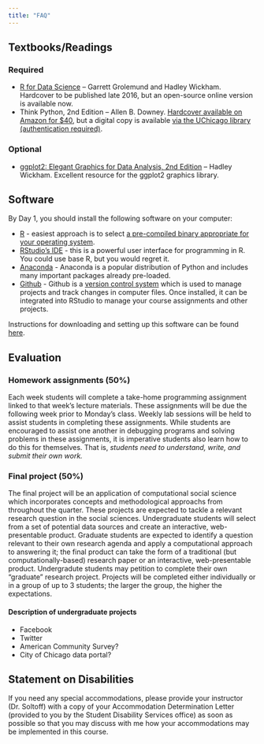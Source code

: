 ```yaml
---
title: "FAQ"
---
```


## Textbooks/Readings

### Required

* [R for Data Science](http://r4ds.had.co.nz/) -- Garrett Grolemund and Hadley Wickham. Hardcover to be published late 2016, but an open-source online version is available now.
* Think Python, 2nd Edition -- Allen B. Downey. [Hardcover available on Amazon for $40](https://www.amazon.com/Think-Python-Like-Computer-Scientist/dp/1491939362/ref=sr_1_1?ie=UTF8&qid=1468610678&sr=8-1&keywords=think+python), but a digital copy is available [via the UChicago library (authentication required)](http://proquestcombo.safaribooksonline.com.proxy.uchicago.edu/9781491939406?uicode=uchicago).

### Optional

* [ggplot2: Elegant Graphics for Data Analysis, 2nd Edition](http://link.springer.com.proxy.uchicago.edu/book/10.1007%2F978-0-387-98141-3) -- Hadley Wickham. Excellent resource for the ggplot2 graphics library.

## Software

By Day 1, you should install the following software on your computer:

* [R](https://www.r-project.org/) - easiest approach is to select [a pre-compiled binary appropriate for your operating system](https://cran.rstudio.com/).
* [RStudio's IDE](https://www.rstudio.com/products/RStudio/) - this is a powerful user interface for programming in R. You could use base R, but you would regret it.
* [Anaconda](https://www.continuum.io/downloads) - Anaconda is a popular distribution of Python and includes many important packages already pre-loaded.
* [Github](https://github.com/) - Github is a [version control system](https://en.wikipedia.org/wiki/Version_control) which is used to manage projects and track changes in computer files. Once installed, it can be integrated into RStudio to manage your course assignments and other projects.

Instructions for downloading and setting up this software can be found [here](setup00.html).

## Evaluation

### Homework assignments (50%)

Each week students will complete a take-home programming assignment linked to that week's lecture materials. These assignments will be due the following week prior to Monday's class. Weekly lab sessions will be held to assist students in completing these assignments. While students are encouraged to assist one another in debugging programs and solving problems in these assignments, it is imperative students also learn how to do this for themselves. That is, *students need to understand, write, and submit their own work.*

### Final project (50%)

The final project will be an application of computational social science which incorporates concepts and methodological approachs from throughout the quarter. These projects are expected to tackle a relevant research question in the social sciences. Undergraduate students will select from a set of potential data sources and create an interactive, web-presentable product. Graduate students are expected to identify a question relevant to their own research agenda and apply a computational approach to answering it; the final product can take the form of a traditional (but computationally-based) research paper or an interactive, web-presentable product. Undergradute students may petition to complete their own "graduate" research project. Projects will be completed either individually or in a group of up to 3 students; the larger the group, the higher the expectations.

#### Description of undergraduate projects

* Facebook
* Twitter
* American Community Survey?
* City of Chicago data portal?

## Statement on Disabilities

If you need any special accommodations, please provide your instructor (Dr. Soltoff) with a copy of your Accommodation Determination Letter (provided to you by the Student Disability Services office) as soon as possible so that you may discuss with me how your accommodations may be implemented in this course.





